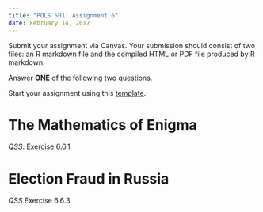 ```yaml
---
title: "POLS 501: Assignment 6"
date: February 14, 2017
---
```


Submit your assignment via Canvas. Your submission should consist of two files: an R markdown file and the compiled HTML or PDF file produced by R markdown.

Answer **ONE** of the following two questions.

Start your assignment using this [template](files/assignment6.Rmd).

# The Mathematics of Enigma

*QSS*: Exercise 6.6.1

# Election Fraud in Russia

*QSS* Exercise 6.6.3
